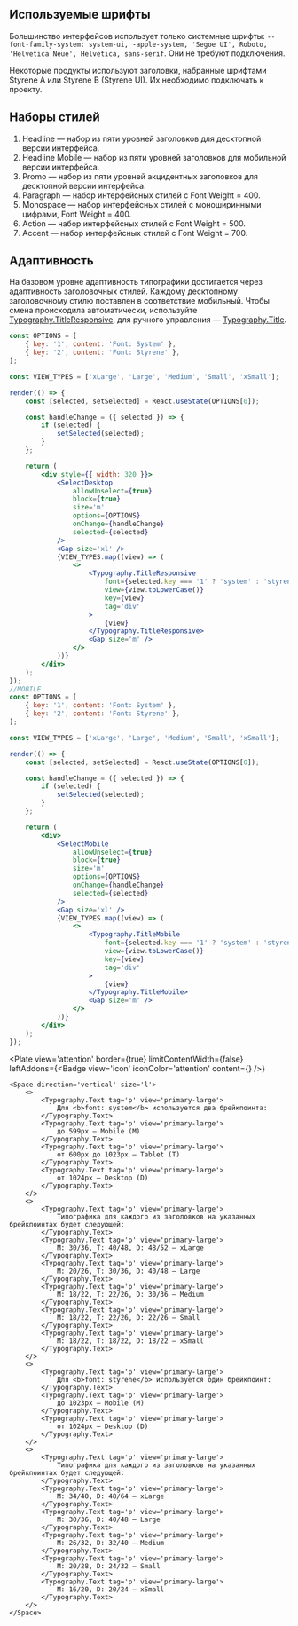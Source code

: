
## Используемые шрифты

Большинство интерфейсов использует только системные шрифты: `--font-family-system: system-ui, -apple-system, 'Segoe UI', Roboto, 'Helvetica Neue', Helvetica, sans-serif`. Они не требуют подключения.

Некоторые продукты используют заголовки, набранные шрифтами Styrene A или Styrene B (Styrene UI). Их необходимо подключать к проекту.

## Наборы стилей

1. Headline — набор из пяти уровней заголовков для десктопной версии интерфейса.
2. Headline Mobile — набор из пяти уровней заголовков для мобильной версии интерфейса.
3. Promo — набор из пяти уровней акцидентных заголовков для десктопной версии интерфейса.
4. Paragraph — набор интерфейсных стилей с Font Weight = 400.
5. Monospace — набор интерфейсных стилей с моноширинными цифрами, Font Weight = 400.
6. Action — набор интерфейсных стилей с Font Weight = 500.
7. Accent — набор интерфейсных стилей с Font Weight = 700.

## Адаптивность

На базовом уровне адаптивность типографики достигается через адаптивность заголовочных стилей.
Каждому десктопному заголовочному стилю поставлен в соответствие мобильный.
Чтобы смена происходила автоматически, используйте [Typography.TitleResponsive](/docs/typography--typography-title-responsive), для ручного управления — [Typography.Title](/docs/typography--typography-title).

```jsx live
const OPTIONS = [
    { key: '1', content: 'Font: System' },
    { key: '2', content: 'Font: Styrene' },
];

const VIEW_TYPES = ['xLarge', 'Large', 'Medium', 'Small', 'xSmall'];

render(() => {
    const [selected, setSelected] = React.useState(OPTIONS[0]);

    const handleChange = ({ selected }) => {
        if (selected) {
            setSelected(selected);
        }
    };

    return (
        <div style={{ width: 320 }}>
            <SelectDesktop
                allowUnselect={true}
                block={true}
                size='m'
                options={OPTIONS}
                onChange={handleChange}
                selected={selected}
            />
            <Gap size='xl' />
            {VIEW_TYPES.map((view) => (
                <>
                    <Typography.TitleResponsive
                        font={selected.key === '1' ? 'system' : 'styrene'}
                        view={view.toLowerCase()}
                        key={view}
                        tag='div'
                    >
                        {view}
                    </Typography.TitleResponsive>
                    <Gap size='m' />
                </>
            ))}
        </div>
    );
});
//MOBILE
const OPTIONS = [
    { key: '1', content: 'Font: System' },
    { key: '2', content: 'Font: Styrene' },
];

const VIEW_TYPES = ['xLarge', 'Large', 'Medium', 'Small', 'xSmall'];

render(() => {
    const [selected, setSelected] = React.useState(OPTIONS[0]);

    const handleChange = ({ selected }) => {
        if (selected) {
            setSelected(selected);
        }
    };

    return (
        <div>
            <SelectMobile
                allowUnselect={true}
                block={true}
                size='m'
                options={OPTIONS}
                onChange={handleChange}
                selected={selected}
            />
            <Gap size='xl' />
            {VIEW_TYPES.map((view) => (
                <>
                    <Typography.TitleMobile
                        font={selected.key === '1' ? 'system' : 'styrene'}
                        view={view.toLowerCase()}
                        key={view}
                        tag='div'
                    >
                        {view}
                    </Typography.TitleMobile>
                    <Gap size='m' />
                </>
            ))}
        </div>
    );
});
```

<Plate
    view='attention'
    border={true}
    limitContentWidth={false}
    leftAddons={<Badge view='icon' iconColor='attention' content={<AlertCircleMIcon />} />}
>
    <Space direction='vertical' size='l'>
        <>
            <Typography.Text tag='p' view='primary-large'>
                Для <b>font: system</b> используется два брейкпоинта:
            </Typography.Text>
            <Typography.Text tag='p' view='primary-large'>
                до 599px — Mobile (M)
            </Typography.Text>
            <Typography.Text tag='p' view='primary-large'>
                от 600px до 1023px — Tablet (T)
            </Typography.Text>
            <Typography.Text tag='p' view='primary-large'>
                от 1024px — Desktop (D)
            </Typography.Text>
        </>
        <>
            <Typography.Text tag='p' view='primary-large'>
                Типографика для каждого из заголовков на указанных брейкпоинтах будет следующей:
            </Typography.Text>
            <Typography.Text tag='p' view='primary-large'>
                M: 30/36, T: 40/48, D: 48/52 — xLarge
            </Typography.Text>
            <Typography.Text tag='p' view='primary-large'>
                M: 20/26, T: 30/36, D: 40/48 — Large
            </Typography.Text>
            <Typography.Text tag='p' view='primary-large'>
                M: 18/22, T: 22/26, D: 30/36 — Medium
            </Typography.Text>
            <Typography.Text tag='p' view='primary-large'>
                M: 18/22, T: 22/26, D: 22/26 — Small
            </Typography.Text>
            <Typography.Text tag='p' view='primary-large'>
                M: 18/22, T: 18/22, D: 18/22 — xSmall
            </Typography.Text>
        </>
        <>
            <Typography.Text tag='p' view='primary-large'>
                Для <b>font: styrene</b> используется один брейкпоинт:
            </Typography.Text>
            <Typography.Text tag='p' view='primary-large'>
                до 1023px — Mobile (M)
            </Typography.Text>
            <Typography.Text tag='p' view='primary-large'>
                от 1024px — Desktop (D)
            </Typography.Text>
        </>
        <>
            <Typography.Text tag='p' view='primary-large'>
                Типографика для каждого из заголовков на указанных брейкпоинтах будет следующей:
            </Typography.Text>
            <Typography.Text tag='p' view='primary-large'>
                M: 34/40, D: 48/64 — xLarge
            </Typography.Text>
            <Typography.Text tag='p' view='primary-large'>
                M: 30/36, D: 40/48 — Large
            </Typography.Text>
            <Typography.Text tag='p' view='primary-large'>
                M: 26/32, D: 32/40 — Medium
            </Typography.Text>
            <Typography.Text tag='p' view='primary-large'>
                M: 20/28, D: 24/32 — Small
            </Typography.Text>
            <Typography.Text tag='p' view='primary-large'>
                M: 16/20, D: 20/24 — xSmall
            </Typography.Text>
        </>
    </Space>
</Plate>
